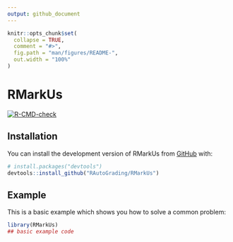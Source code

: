 ```yaml
---
output: github_document
---
```


<!-- README.md is generated from README.Rmd. Please edit that file -->

```r
knitr::opts_chunk$set(
  collapse = TRUE,
  comment = "#>",
  fig.path = "man/figures/README-",
  out.width = "100%"
)
```

# RMarkUs

<!-- badges: start -->
[![R-CMD-check](https://github.com/siqi-zheng/RMarkUs/workflows/R-CMD-check.yaml/badge.svg)](https://github.com/siqi-zheng/RMarkUs/actions/workflows/R-CMD-check.yaml)
<!-- badges: end -->

## Installation

You can install the development version of RMarkUs from [GitHub](https://github.com/) with:

``` r
# install.packages("devtools")
devtools::install_github("RAutoGrading/RMarkUs")
```

## Example

This is a basic example which shows you how to solve a common problem:

```r
library(RMarkUs)
## basic example code
```


